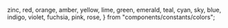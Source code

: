   zinc,
  red,
  orange,
  amber,
  yellow,
  lime,
  green,
  emerald,
  teal,
  cyan,
  sky,
  blue,
  indigo,
  violet,
  fuchsia,
  pink,
  rose,
} from "components/constants/colors";

<Meta title="Colors" />

<ColorPalette>
  <ColorItem title="Zinc" colors={zinc} />
  <ColorItem title="Red" colors={red} />
  <ColorItem title="Orange" colors={orange} />
  <ColorItem title="Amber" colors={amber} />
  <ColorItem title="Yellow" colors={yellow} />
  <ColorItem title="Lime" colors={lime} />
  <ColorItem title="Green" colors={green} />
  <ColorItem title="Emerald" colors={emerald} />
  <ColorItem title="Teal" colors={teal} />
  <ColorItem title="Cyan" colors={cyan} />
  <ColorItem title="Sky" colors={sky} />
  <ColorItem title="Blue" colors={blue} />
  <ColorItem title="Indigo" colors={indigo} />
  <ColorItem title="Violet" colors={violet} />
  <ColorItem title="Fuchsia" colors={fuchsia} />
  <ColorItem title="Pink" colors={pink} />
  <ColorItem title="Rose" colors={rose} />
</ColorPalette>
